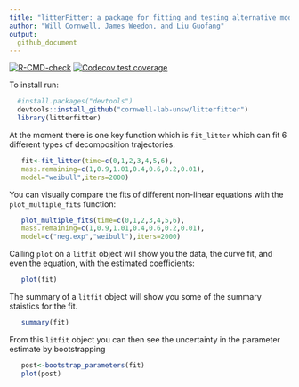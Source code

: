 ```yaml
---
title: "litterFitter: a package for fitting and testing alternative models for single cohort litter decomposition data"
author: "Will Cornwell, James Weedon, and Liu Guofang"
output: 
  github_document
---
```


<!-- badges: start -->
[![R-CMD-check](https://github.com/cornwell-lab-unsw/litterfitter/actions/workflows/R-CMD-check.yaml/badge.svg)](https://github.com/cornwell-lab-unsw/litterfitter/actions/workflows/R-CMD-check.yaml)
[![Codecov test coverage](https://codecov.io/gh/cornwell-lab-unsw/litterfitter/branch/master/graph/badge.svg)](https://app.codecov.io/gh/cornwell-lab-unsw/litterfitter?branch=master)
<!-- badges: end -->

To install run:

```R
  #install.packages("devtools")
  devtools::install_github("cornwell-lab-unsw/litterfitter")
  library(litterfitter)
```
At the moment there is one key function which is `fit_litter` which can fit 6 different types of decomposition trajectories.  

```R
   fit<-fit_litter(time=c(0,1,2,3,4,5,6),
   mass.remaining=c(1,0.9,1.01,0.4,0.6,0.2,0.01),
   model="weibull",iters=2000)
```

You can visually compare the fits of different non-linear equations with the `plot_multiple_fits` function:

```R
   plot_multiple_fits(time=c(0,1,2,3,4,5,6),
   mass.remaining=c(1,0.9,1.01,0.4,0.6,0.2,0.01),
   model=c("neg.exp","weibull"),iters=2000)
```

Calling `plot` on a `litfit` object will show you the data, the curve fit, and even the equation, with the estimated coefficients:

```R
   plot(fit)
```

The summary of a `litfit` object will show you some of the summary staistics for the fit.

```R
   summary(fit)
```

From this `litfit` object you can then see the uncertainty in the parameter estimate by bootstrapping

```R
   post<-bootstrap_parameters(fit)
   plot(post)
```



